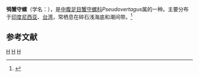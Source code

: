 {{Speciesbox
| taxon = Pseudovertagus aluco
| image = Pseudovertagus_aluco_01.JPG
| binomial_authority = ([[Linneaus|Linneaus]], 1758)
}}
'''鸮蟹守螺'''（学名：''{{lang|la|Pseudovertagus aluco}}''），是[[中腹足目|中腹足目]][[蟹守螺科|蟹守螺科]]''Pseudovertagus''属的一种。主要分布于[[印度尼西亚|印度尼西亚]]、[[台湾|台湾]]，常栖息在碎石浅海底和潮间带。<ref>{{cite web|url=http://shell.sinica.edu.tw/chinese/shellbase_detail.php?science_no=402|title=国际贝库：鸮蟹守螺|publisher=台湾贝类资料库|accessdate=2009-08-11|archive-date=2016-03-04|archive-url=https://web.archive.org/web/20160304111616/http://shell.sinica.edu.tw/chinese/shellbase_detail.php?science_no=402|dead-url=no}}</ref>

== 参考文献 ==
{{reflist}}

{{taxonbar}}
[[Category:_1758年描述的动物|H]]
[[Category:蟹守螺科|H]]
[[Category:_卡尔·林奈命名的生物分类|H]]